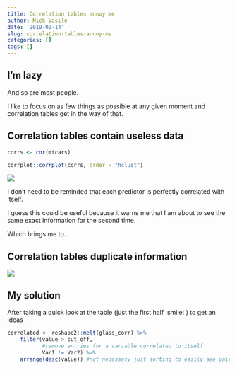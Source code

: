 ```yaml
---
title: Correlation tables annoy me
author: Nick Vasile
date: '2019-02-14'
slug: correlation-tables-annoy-me
categories: []
tags: []
---
```


## I'm lazy

And so are most people.

I like to focus on as few things as possible at any given moment and correlation tables get in the way of that.

## Correlation tables contain useless data

```r
corrs <- cor(mtcars)

corrplot::corrplot(corrs, order = "hclust")
```

![](/images/correlation_table_duh.png)

I don't need to be reminded that each predictor is perfectly correlated with itself.

I guess this could be useful because it warns me that I am about to see the same exact information for the second time.

Which brings me to...

## Correlation tables duplicate information

![](/images/correlation_table_repeat.png)

## My solution

After taking a quick look at the table (just the first half :smile: ) to get an ideas

```r
correlated <- reshape2::melt(glass_corr) %>% 
    filter(value > cut_off,
           #remove entries for a variable correlated to itself
           Var1 != Var2) %>% 
    arrange(desc(value)) #not necessary just sorting to easily see pairwise dups
```




